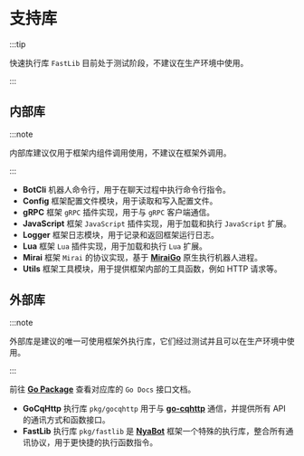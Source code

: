 # 支持库

:::tip

快速执行库 `FastLib` 目前处于测试阶段，不建议在生产环境中使用。

:::

## 内部库

:::note

内部库建议仅用于框架内组件调用使用，不建议在框架外调用。

:::

- **BotCli** 机器人命令行，用于在聊天过程中执行命令行指令。
- **Config** 框架配置文件模块，用于读取和写入配置文件。
- **gRPC** 框架 `gRPC` 插件实现，用于与 `gRPC` 客户端通信。
- **JavaScript** 框架 `JavaScript` 插件实现，用于加载和执行 `JavaScript` 扩展。
- **Logger** 框架日志模块，用于记录和返回框架运行日志。
- **Lua** 框架 `Lua` 插件实现，用于加载和执行 `Lua` 扩展。
- **Mirai** 框架 `Mirai` 的协议实现，基于 **[MiraiGo](https://github.com/Mrs4s/MiraiGo)** 原生执行机器人进程。
- **Utils** 框架工具模块，用于提供框架内部的工具函数，例如 HTTP 请求等。

## 外部库

:::note

外部库是建议的唯一可使用框架外执行库，它们经过测试并且可以在生产环境中使用。

:::

前往 **[Go Package](https://pkg.go.dev/github.com/Elyart-Network/NyaBot)** 查看对应库的 `Go Docs` 接口文档。

- **GoCqHttp** 执行库 `pkg/gocqhttp` 用于与 **[go-cqhttp](https://github.com/Mrs4s/go-cqhttp)** 通信，并提供所有 API 的通讯方式和函数接口。
- **FastLib** 执行库 `pkg/fastlib` 是 **[NyaBot](https://github.com/Elyart-Network/NyaBot)** 框架一个特殊的执行库，整合所有通讯协议，用于更快捷的执行函数指令。